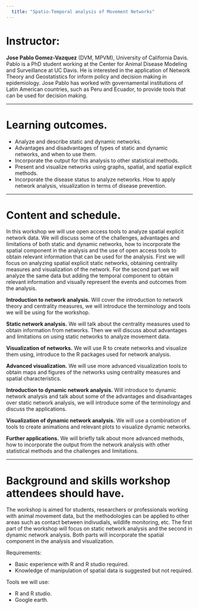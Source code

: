 ---
  title: "Spatio-Temporal analysis of Movement Networks"
---
  
# Instructor:  

**Jose Pablo Gomez-Vazquez** (DVM, MPVM), University of California Davis. Pablo is a PhD student working at the Center for Animal Disease Modeling and Surveillance at UC Davis. He is interested in the application of Network Theory and Geostatistics for inform policy and decision making in epidemiology. Jose Pablo has worked with governamental institutions of Latin American countries, such as Peru and Ecuador, to provide tools that can be used for decision making.  


_________


# Learning outcomes.  

-	Analyze and describe static and dynamic networks.
-	Advantages and disadvantages of types of static and dynamic networks, and when to use them.
-	Incorporate the output for this analysis to other statistical methods.
-	Present and visualize networks using graphs, spatial, and spatial explicit methods.
-	Incorporate the disease status to analyze networks. How to apply network analysis, visualization in terms of disease prevention. 


_________

# Content and schedule.  

In this workshop we will use open access tools to analyze spatial explicit network data. We will discuss some of the challenges, advantages and limitations of both static and dynamic networks, how to incorporate the spatial component in the analysis and the use of open access tools to obtain relevant information that can be used for the analysis. First we will focus on analyzing spatial explicit static networks, obtaining centrality measures and visualization of the network.  For the second part we will analyze the same data but adding the temporal component to obtain relevant information and visually represent the events and outcomes from the analysis.   

<!-- |Time       |Topic                            |Presenter                |Format | -->
<!-- |-----------|---------------------------------|-------------------------|-------| -->
<!-- |8:30-9:30  |Introduction to Network Analysis |Jerome Baron/ Pablo Gomez|Lecture| -->
<!-- |9:3--10:30 |Static network analysis          |Jerome Baron             |Lecture| -->
<!-- |10:30-11:00|Coffee Break                     |---                      |       | -->
<!-- |11:00-12:00|Visualization of networks        |Jerome Baron/ Pablo Gomez|Lab    | -->
<!-- |12:00-13:00|Lunch                            |---                      |       | -->
<!-- |13:00-14:00|Advanced visualization           |Jerome Baron             |Lab    | -->
<!-- |14:00-15:00|Dynamic Network Analysis         |Pablo Gomez              |Lecture| -->
<!-- |15:00-15:30|Coffee Break                     |---                      |       | -->
<!-- |15:30-16:30|Visualization of dynamic networks|Jerome Baron/ Pablo Gomez|Lab    | -->
<!-- |16:30-17:00|Further applications             |Jerome Baron/ Pablo Gomez|Lecture| -->

**Introduction to network analysis.** Will cover the introduction to network theory and centrality measures, we will introduce the terminology and tools we will be using for the workshop.  

**Static network analysis.** We will talk about the centrality measures used to obtain information from networks. Then we will discuss about advantages and limitations on using static networks to analyze movement data.  

**Visualization of networks.** We will use R to create networks and visualize them using, introduce to the R packages used for network analysis.  

**Advanced visualization.** We will use more advanced visualization tools to obtain maps and figures of the networks using centrality measures and spatial characteristics.  

**Introduction to dynamic network analysis.**  Will introduce to dynamic network analysis and talk about some of the advantages and disadvantages over static network analysis, we will introduce some of the terminology and discuss the applications.  

**Visualization of dynamic network analysis.** We will use a combination of tools to create animations and relevant plots to visualize dynamic networks.  

**Further applications.** We will briefly talk about more advanced methods, how to incorporate the output from the network analysis with other statistical methods and the challenges and limitations.   


_________


# Background and skills workshop attendees should have.  
The workshop is aimed for students, researchers or professionals working with animal movement data, but the methodologies can be applied to other areas such as contact between indivudials, wildlife monitoring, etc. The first part of the workshop will focus on static network analysis and the second in dynamic network analysis. Both parts will incorporate the spatial component in the analysis and visualization.  



Requirements:
  
  - Basic experience with R and R studio required.
  - Knowledge of manipulation of spatial data is suggested but not required.  

Tools we will use:  
  
  - R and R studio.
  - Google earth.  

